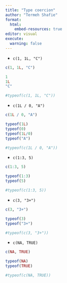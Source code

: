 ```yaml
---
title: "Type coercion"
author: "Termeh Shafie"
format:
  html:
    embed-resources: true
editor: visual
execute:
  warning: false
---
```


-   `c(1, 1L, "C")`

```r
c(1, 1L, "C")
```

```r
1
1L
"C"
```

```r
#typeof(c(1, 1L, "C"))
```

-   `c(1L / 0, "A")`

```r
c(1L / 0, "A")
```

```r
typeof(1L)
typeof(0)
typeof(1L/0)
typeof("A")
```

```r
#typeof(c(1L / 0, "A"))
```

-   `c(1:3, 5)`

```r
c(1:3, 5)
```

```r
typeof(1:3)
typeof(5)
```

```r
#typeof(c(1:3, 5))
```

-   `c(3, "3+")`

```r
c(3, "3+")
```

```r
typeof(3)
typeof("3+")
```

```r
#typeof(c(3, "3+"))
```

-   `c(NA, TRUE)`

```r
c(NA, TRUE)
```

```r
typeof(NA)
typeof(TRUE)
```

```r
#typeof(c(NA, TRUE))
```
